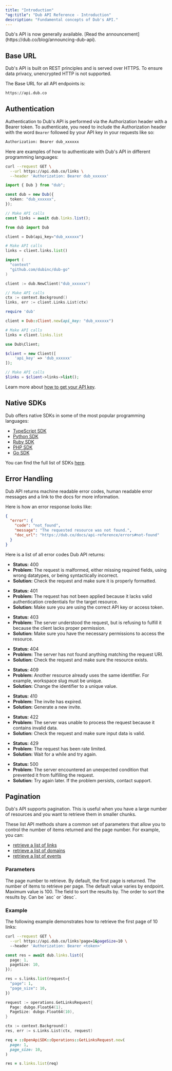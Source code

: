 ```yaml
---
title: "Introduction"
"og:title": "Dub API Reference - Introduction"
description: "Fundamental concepts of Dub's API."
---
```


<Info>
  Dub's API is now generally available. [Read the
  announcement](https://dub.co/blog/announcing-dub-api).
</Info>

## Base URL

Dub's API is built on REST principles and is served over HTTPS. To ensure data privacy, unencrypted HTTP is not supported.

The Base URL for all API endpoints is:

```bash Terminal
https://api.dub.co
```

## Authentication

Authentication to Dub's API is performed via the Authorization header with a Bearer token. To authenticate, you need to include the Authorization header with the word `Bearer` followed by your API key in your requests like so:

```bash Terminal
Authorization: Bearer dub_xxxxxx
```

Here are examples of how to authenticate with Dub's API in different programming languages:

<CodeGroup>

```bash cURL
curl --request GET \
  --url https://api.dub.co/links \
  --header 'Authorization: Bearer dub_xxxxxx'
```

```typescript TypeScript
import { Dub } from "dub";

const dub = new Dub({
  token: "dub_xxxxxx",
});

// Make API calls
const links = await dub.links.list();
```

```python Python
from dub import Dub

client = Dub(api_key="dub_xxxxxx")

# Make API calls
links = client.links.list()
```

```go Go
import (
  "context"
  "github.com/dubinc/dub-go"
)

client := dub.NewClient("dub_xxxxxx")

// Make API calls
ctx := context.Background()
links, err := client.Links.List(ctx)
```

```ruby Ruby
require 'dub'

client = Dub::Client.new(api_key: "dub_xxxxxx")

# Make API calls
links = client.links.list
```

```php PHP
use Dub\Client;

$client = new Client([
    'api_key' => 'dub_xxxxxx'
]);

// Make API calls
$links = $client->links->list();
```

</CodeGroup>

Learn more about [how to get your API key](/api-reference/tokens).

## Native SDKs

Dub offers native SDKs in some of the most popular programming languages:

- [TypeScript SDK](/sdks/typescript)
- [Python SDK](/sdks/python)
- [Ruby SDK](/sdks/ruby)
- [PHP SDK](/sdks/php)
- [Go SDK](/sdks/go)

You can find the full list of SDKs [here](/sdks/overview).

## Error Handling

Dub API returns machine readable error codes, human readable error messages and a link to the docs for more information.

Here is how an error response looks like:

```json
{
  "error": {
    "code": "not_found",
    "message": "The requested resource was not found.",
    "doc_url": "https://dub.co/docs/api-reference/errors#not-found"
  }
}
```

Here is a list of all error codes Dub API returns:

<AccordionGroup>

<Accordion title="bad_request ">

- **Status:** 400
- **Problem:** The request is malformed, either missing required fields, using wrong datatypes, or being syntactically incorrect.
- **Solution:** Check the request and make sure it is properly formatted.

</Accordion>

<Accordion title="unauthorized">

- **Status:** 401
- **Problem:** The request has not been applied because it lacks valid authentication credentials for the target resource.
- **Solution:** Make sure you are using the correct API key or access token.

</Accordion>

<Accordion title="forbidden">

- **Status:** 403
- **Problem:** The server understood the request, but is refusing to fulfill it because the client lacks proper permission.
- **Solution:** Make sure you have the necessary permissions to access the resource.

</Accordion>

<Accordion title="not_found">

- **Status:** 404
- **Problem:** The server has not found anything matching the request URI.
- **Solution:** Check the request and make sure the resource exists.

</Accordion>

<Accordion title="conflict">

- **Status:** 409
- **Problem:** Another resource already uses the same identifier. For example, workspace slug must be unique.
- **Solution:** Change the identifier to a unique value.

</Accordion>

<Accordion title="invite_expired">

- **Status:** 410
- **Problem:** The invite has expired.
- **Solution:** Generate a new invite.

</Accordion>

<Accordion title="unprocessable_entity">

- **Status:** 422
- **Problem:** The server was unable to process the request because it contains invalid data.
- **Solution:** Check the request and make sure input data is valid.

</Accordion>

<Accordion title="rate_limit_exceeded">

- **Status:** 429
- **Problem:** The request has been rate limited.
- **Solution:** Wait for a while and try again.

</Accordion>

<Accordion title="internal_server_error">

- **Status:** 500
- **Problem:** The server encountered an unexpected condition that prevented it from fulfilling the request.
- **Solution:** Try again later. If the problem persists, contact support.

</Accordion>

</AccordionGroup>

## Pagination

Dub's API supports pagination. This is useful when you have a large number of resources and you want to retrieve them in smaller chunks.

These list API methods share a common set of parameters that allow you to control the number of items returned and the page number. For example, you can:

- [retrieve a list of links](/api-reference/endpoint/retrieve-a-list-of-links)
- [retrieve a list of domains](/api-reference/endpoint/retrieve-a-list-of-domains)
- [retrieve a list of events](/api-reference/endpoint/retrieve-a-list-of-events)

### Parameters

<ParamField body="page" type="string" default="1">
  The page number to retrieve. By default, the first page is returned.
</ParamField>

<ParamField body="pageSize" type="string">
  The number of items to retrieve per page. The default value varies by
  endpoint. Maximum value is 100.
</ParamField>

<ParamField body="sortBy" type="string">
  The field to sort the results by.
</ParamField>

<ParamField body="sortOrder" type="string">
  The order to sort the results by. Can be `asc` or `desc`.
</ParamField>

### Example

The following example demonstrates how to retrieve the first page of 10 links:

<CodeGroup>

```bash cURL
curl --request GET \
  --url https://api.dub.co/links?page=1&pageSize=10 \
  --header 'Authorization: Bearer <token>'
```

```typescript TypeScript
const res = await dub.links.list({
  page: 1,
  pageSize: 10,
});
```

```python Python
res = s.links.list(request={
  "page": 1,
  "page_size": 10,
})
```

```go Go
request := operations.GetLinksRequest{
  Page: dubgo.Float64(1),
  PageSize: dubgo.Float64(10),
}

ctx := context.Background()
res, err := s.Links.List(ctx, request)
```

```ruby Ruby
req = ::OpenApiSDK::Operations::GetLinksRequest.new(
  page: 1,
  page_size: 10,
)

res = s.links.list(req)
```

</CodeGroup>
